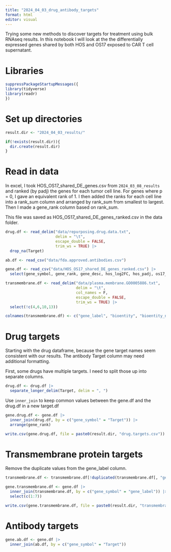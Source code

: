 ---
title: "2024_04_03_drug_antibody_targets"
format: html
editor: visual
---

Trying some new methods to discover targets for treatment using bulk RNAseq results. In this notebook I will look at the the differentially expressed genes shared by both HOS and OS17 exposed to CAR T cell supernatant.

# Libraries

```{r}
suppressPackageStartupMessages({
library(tidyverse)
library(readr)
})
```

# Set up directories

```{r}
result.dir <- "2024_04_03_results/"

if(!exists(result.dir)){
  dir.create(result.dir)
}
```

# Read in data

In excel, I took HOS_OS17_shared_DE_genes.csv from `2024_03_08_results` and ranked (by padj) the genes for each tumor cell line. For genes where p = 0, I gave an equivalent rank of 1. I then added the ranks for each cell line into a rank_sum column and arranged by rank_sum from smallest to largest. Then I made a gene_rank column based on rank_sum.

This file was saved as HOS_OS17_shared_DE_genes_ranked.csv in the data folder.

```{r}
drug.df <- read_delim("data/repurposing.drug.data.txt", 
                      delim = "\t", 
                      escape_double = FALSE, 
                      trim_ws = TRUE) |> 
  drop_na(Target)

ab.df <- read_csv("data/fda.approved.antibodies.csv")

gene.df <- read_csv("data/HOS_OS17_shared_DE_genes_ranked.csv") |> 
  select(gene_symbol, gene_rank, gene_desc, hos_log2FC, hos_padj, os17_log2FC, os17_padj) # select only relevant columns

transmembrane.df <- read_delim("data/plasma.membrane.GO0005886.txt", 
                               delim = "\t", 
                               col_names = F,
                               escape_double = FALSE, 
                               trim_ws = TRUE) |> 
  select(!c(4,6,10,13))

colnames(transmembrane.df) <- c("gene_label", "bioentity", "bioentity_name", "annotation_class", "assigned_by", "taxon", "evidence_type", "panther_family", "type", "reference", "date", "organism")
```

# Drug targets

Starting with the drug dataframe, because the gene target names seem consistent with our results. The antibody Target column may need additional formatting.

First, some drugs have multiple targets. I need to split those up into separate columns.

```{r}
drug.df <- drug.df |> 
  separate_longer_delim(Target, delim = ", ")
```

Use `inner_join` to keep common values between the gene.df and the drug.df in a new target.df

```{r}
gene.drug.df <- gene.df |> 
  inner_join(drug.df, by = c("gene_symbol" = "Target")) |> 
  arrange(gene_rank)

write.csv(gene.drug.df, file = paste0(result.dir, "drug.targets.csv"))
```


# Transmembrane protein targets

Remove the duplicate values from the gene_label column.

```{r}
transmembrane.df <- transmembrane.df[!duplicated(transmembrane.df[, "gene_label"]),]
```


```{r}
gene.transmembrane.df <- gene.df |> 
  inner_join(transmembrane.df, by = c("gene_symbol" = "gene_label")) |> 
  select(c(1:7))

write.csv(gene.transmembrane.df, file = paste0(result.dir, "transmembrane.targets.csv"))
```

# Antibody targets

```{r}
gene.ab.df <- gene.df |> 
  inner_join(ab.df, by = c("gene_symbol" = "Target"))
```





















